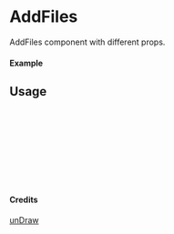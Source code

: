 
<Meta of={AddFiles} title="unDraw/AddFiles" />

# AddFiles

AddFiles component with different props.

#### Example

<Canvas of={AddFiles.Primary} />

## Usage

```ts
import { AddFiles } from "yadl-ui";

const Example = () => {
  return (
      <AddFiles />
  );
};

export default Example;
```

#### Credits
[unDraw](https://undraw.co/illustrations)
